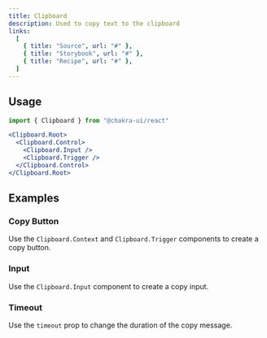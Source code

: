 ```yaml
---
title: Clipboard
description: Used to copy text to the clipboard
links:
  [
    { title: "Source", url: "#" },
    { title: "Storybook", url: "#" },
    { title: "Recipe", url: "#" },
  ]
---
```


<ExampleTabs name="clipboard-basic" />

## Usage

```jsx
import { Clipboard } from "@chakra-ui/react"
```

```jsx
<Clipboard.Root>
  <Clipboard.Control>
    <Clipboard.Input />
    <Clipboard.Trigger />
  </Clipboard.Control>
</Clipboard.Root>
```

## Examples

### Copy Button

Use the `Clipboard.Context` and `Clipboard.Trigger` components to create a copy
button.

<ExampleTabs name="clipboard-with-button" />

### Input

Use the `Clipboard.Input` component to create a copy input.

<ExampleTabs name="clipboard-with-input" />

### Timeout

Use the `timeout` prop to change the duration of the copy message.

<ExampleTabs name="clipboard-with-timeout" />
